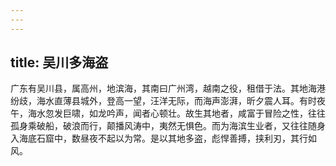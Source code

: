 ```yaml
---
---
---
```

title: 吴川多海盗
---



广东有吴川县，属高州，地滨海，其南曰广州湾，越南之役，租借于法。其地海港纷歧，海水直薄县城外，登高一望，汪洋无际，而海声澎湃，昕夕震人耳。有时夜午，海水忽发巨啸，如龙吟声，闻者心顿壮。故生其地者，咸富于冒险之性，往往孤身乘破船，破浪而行，颠播风涛中，夷然无惧色。而为海滨生业者，又往往随身入海底石窟中，数昼夜不起以为常。是以其地多盗，彪悍善搏，挟利刃，其行如风。